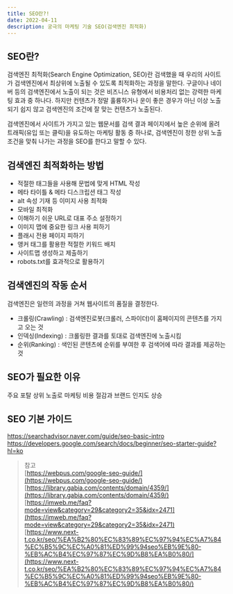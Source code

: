 ```yaml
---
title: SEO란?!
date: 2022-04-11
description: 궁극의 마케팅 기술 SEO(검색엔진 최적화) 
---
```


## SEO란?
검색엔진 최적화(Search Engine Optimization, SEO)란 검색했을 때 우리의 사이트가 검색엔진에서 최상위에 노출될 수 있도록 최적화하는 과정을 말한다.
구글이나 네이버 등의 검색엔진에서 노출이 되는 것은 비즈니스 유형에서 비용처리 없는 강력한 마케팅 효과 중 하나다.
하지만 컨텐츠가 정말 훌륭하거나 운이 좋은 경우가 아닌 이상 노출되기 쉽지 않고 검색엔진의 조건에 잘 맞는 컨텐츠가 노출된다. 

검색엔진에서 사이트가 가지고 있는 웹문서를 검색 결과 페이지에서 높은 순위에 올려 트래픽(유입 또는 클릭)을 
유도하는 마케팅 활동 중 하나로, 검색엔진이 정한 상위 노출 조건을 맞춰 나가는 과정을 SEO를 한다고 말할 수 있다. 

## 검색엔진 최적화하는 방법
- 적절한 태그들을 사용해 문법에 맞게 HTML 작성
- 메타 타이틀 & 메타 디스크립션 태그 작성
- alt 속성 기재 등 이미지 사용 최적화
- 모바일 최적화
- 이해하기 쉬운 URL로 대표 주소 설정하기
- 이미지 맵에 중요한 링크 사용 피하기
- 플래시 전용 페이지 피하기
- 앵커 태그를 활용한 적절한 키워드 배치
- 사이트맵 생성하고 제출하기
- robots.txt를 효과적으로 활용하기

## 검색엔진의 작동 순서
검색엔진은 일련의 과정을 거쳐 웹사이트의 품질을 결정한다.
- 크롤링(Crawling) : 검색엔진로봇(크롤러, 스파이더)이 홈페이지의 콘텐츠를 가지고 오는 것
- 인덱싱(Indexing) : 크롤링한 결과를 토대로 검색엔진에 노출시킴
- 순위(Ranking) : 색인된 콘텐츠에 순위를 부여한 후 검색어에 따라 결과를 제공하는 것

## SEO가 필요한 이유
주요 포탈 상위 노출로 마케팅 비용 절감과 브랜드 인지도 상승

## SEO 기본 가이드
https://searchadvisor.naver.com/guide/seo-basic-intro
https://developers.google.com/search/docs/beginner/seo-starter-guide?hl=ko

> 참고<br/>
[https://webpus.com/google-seo-guide/](https://webpus.com/google-seo-guide/)<br/>
[https://library.gabia.com/contents/domain/4359/](https://library.gabia.com/contents/domain/4359/)<br/>
[https://imweb.me/faq?mode=view&category=29&category2=35&idx=2471](https://imweb.me/faq?mode=view&category=29&category2=35&idx=2471)<br/>
[https://www.next-t.co.kr/seo/%EA%B2%80%EC%83%89%EC%97%94%EC%A7%84%EC%B5%9C%EC%A0%81%ED%99%94seo%EB%9E%80-%EB%AC%B4%EC%97%87%EC%9D%B8%EA%B0%80/](https://www.next-t.co.kr/seo/%EA%B2%80%EC%83%89%EC%97%94%EC%A7%84%EC%B5%9C%EC%A0%81%ED%99%94seo%EB%9E%80-%EB%AC%B4%EC%97%87%EC%9D%B8%EA%B0%80/)<br/>